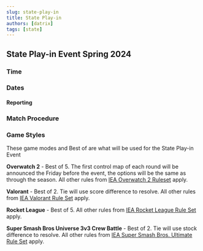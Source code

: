 ```yaml
---
slug: state-play-in
title: State Play-in
authors: [datrix]
tags: [state]
---
```


## State Play-in Event Spring 2024 ##

### Time ###

### Dates ###

#### Reporting ###

### Match Procedure ###

### Game Styles ###

These game modes and Best of are what will be used for the State Play-in Event

**Overwatch 2** - Best of 5. The first control map of each round will be announced the Friday before the event, the options will be the same as through the season. All other rules from [IEA Overwatch 2 Ruleset](rules/overwatch_2) apply.

**Valorant** - Best of 2. Tie will use score difference to resolve. All other rules from [IEA Valorant Rule Set](rules/valorant) apply.

**Rocket League** - Best of 5. All other rules from [IEA Rocket League Rule Set](rules/rocket_league) apply.

**Super Smash Bros Universe 3v3 Crew Battle** - Best of 2. Tie will use stock difference to resolve. All other rules from [IEA Super Smash Bros. Ultimate Rule Set](rules/smash_bros) apply.

